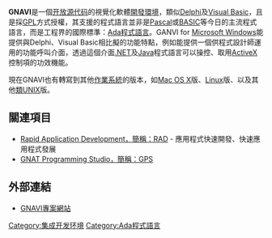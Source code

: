 {{noteTA
|1=zh-hans:开放源代码; zh-hant:開放原碼;
}}
'''GNAVI'''是一個[[开放源代码|开放源代码]]的視覺化軟體[[集成开发环境|開發環境]]，類似[[Delphi|Delphi]]及[[Visual_Basic|Visual Basic]]，且是採[[GNU通用公共许可证|GPL]]方式授權，其支援的程式語言並非是[[Pascal|Pascal]]或[[BASIC|BASIC]]等今日的主流程式語言，而是工程界的國際標準：[[Ada|Ada程式語言]]。GANVI for [[Microsoft_Windows|Microsoft Windows]]能提供與Delphi、Visual Basic相比擬的功能特點，例如能提供一個供程式設計師運用的功能呼叫介面，透過這個介面[[微软.NET|.NET]]及[[Java|Java]]程式語言可以操控、取用[[ActiveX|ActiveX]]控制項的功效機能。

現在GNAVI也有轉寫到其他[[操作系統|作業系統]]的版本，如[[Mac_OS_X|Mac OS X]]版、[[Linux|Linux]]版、以及其他[[Unix-like|類UNIX]]版。

== 關連項目 ==
* [[快速應用程式開發|Rapid Application Development，簡稱：RAD]] - 應用程式快速開發、快速應用程式發展 {{en}}
* [[GNAT_Programming_Studio|GNAT Programming Studio，簡稱：GPS]]

== 外部連結 ==
* [http://www.gnavi.org GNAVI專案網站]{{Wayback|url=http://www.gnavi.org/ |date=20050827235624 }} {{en}}

{{compu-stub}}

[[Category:集成开发环境|Category:集成开发环境]]
[[Category:Ada程式語言|Category:Ada程式語言]]